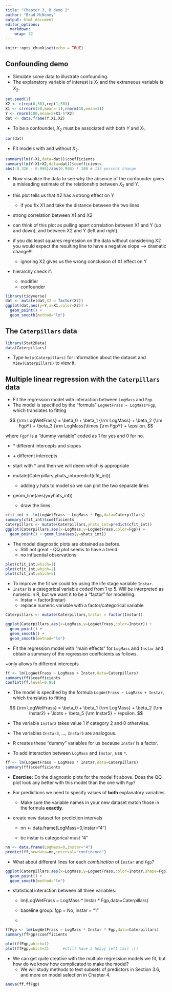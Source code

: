 ```yaml
---
title: "Chapter 3, R demo 2"
author: "Brad McNeney"
output: html_document
editor_options: 
  markdown: 
    wrap: 72
---
```


```r
knitr::opts_chunk$set(echo = TRUE)
```

## Confounding demo

-   Simulate some data to illustrate confounding.
-   The explanatory variable of interest is $X_1$ and the extraneous
    variable is $X_2$.

```r
set.seed(1)
X2 <- c(rep(0,50),rep(1,50))
X1 <- c(rnorm(50,mean=-1),rnorm(50,mean=1))
Y <- rnorm(100,mean=5+X1-5*X2)
dat <- data.frame(Y,X1,X2)
```

-   To be a confounder, $X_2$ must be associated with both $Y$ and
    $X_1$.

```r
cor(dat)
```

-   Fit models with and without $X_2$.

```r
summary(lm(Y~X1,data=dat))$coefficients
summary(lm(Y~X1+X2,data=dat))$coefficients
abs(-0.326 - 0.998)/abs(0.998) * 100 # 133 percent change
```

-   Now visualize the data to see why the absence of the confounder
    gives a misleading estimate of the relationship between $X_2$ and
    $Y$.

-   this plot tells us that X2 has a strong effect on Y

    -   if you fix X1 and take the distance between the two lines

-   strong correlation between X1 and X2

-   can think of this plot as pulling apart correlation between X1 and Y
    (up and down), and between X2 and Y (left and right)

-   if you did least squares regression on the data without considering
    X2 you would expect the resulting line to have a negative slope –\>
    dramatic change!!!

    -   ignoring X2 gives us the wrong conclusion of X1 effect on Y

-   hierarchy check if:

    -   modifier
    -   confounder

```r
library(tidyverse)
dat <- mutate(dat,X2 = factor(X2))
ggplot(dat,aes(y=Y,x=X1,color=X2)) + 
  geom_point() +
  geom_smooth(method="lm")
```

## The `Caterpillars` data

```r
library(Stat2Data)
data(Caterpillars)
```

-   Type `help(Caterpillars)` for information about the dataset and
    `View(Caterpillars)` to view it.

## Multiple linear regression with the `Caterpillars` data

-   Fit the regression model with interaction between `LogMass` and
    `Fgp`.
-   The model is specified by the "formula" `LogWetFrass ~ LogMass*Fgp`,
    which translates to fitting

$$
{\rm LogWetFrass} = \beta_0 + \beta_1 {\rm LogMass} + 
\beta_2 {\rm FgpY} +  \beta_3 {\rm LogMass}\times {\rm FgpY} + \epsilon.
$$

where `FgpY` is a "dummy variable" coded as 1 for yes and 0 for no.

-   \* different intercepts and slopes

-   \+ different intercepts

-   start with \* and then we will deem which is appropriate

-   mutate(Caterpillars,yhats_int=predict(cfit_int))

    -   adding y hats to model so we can plot the two separate lines

-   geom_line(aes(y=yhats_int))

    -   draw the lines

```r
cfit_int <- lm(LogWetFrass ~ LogMass * Fgp,data=Caterpillars)
summary(cfit_int)$coefficients
Caterpillars <- mutate(Caterpillars,yhats_int=predict(cfit_int))
ggplot(Caterpillars,aes(x=LogMass,y=LogWetFrass,color=Fgp)) +
  geom_point() + geom_line(aes(y=yhats_int))
```

-   The model diagnostic plots are obtained as before.
    -   Still not great - QQ plot seems to have a trend
    -   no influential observations

```r
plot(cfit_int,which=1)
plot(cfit_int,which=2)
plot(cfit_int,which=5)
```

-   To improve the fit we could try using the life stage variable
    `Instar`.
-   `Instar` is a categorical variable coded from 1 to 5. Will be
    interpreted as numeric in R, but we want it to be a "factor" for
    modelling.
    -   Instar = factor(Instar)
    -   replace numeric variable with a factor/categorical variable

```r
Caterpillars <- mutate(Caterpillars,Instar = factor(Instar))
```

```r
ggplot(Caterpillars,aes(x=LogMass,y=LogWetFrass,color=Instar)) +
  geom_point() + 
  geom_smooth() + 
  geom_smooth(method="lm")
```

-   Fit the regression model with "main effects" for `LogMass` and
    `Instar` and obtain a summary of the regression coefficients as
    follows.

+only allows fo different intercepts

```r
ff <- lm(LogWetFrass ~ LogMass + Instar,data=Caterpillars)
summary(ff)$coefficients
confint(ff,level=0.95)
```

-   The model is specified by the formula
    `LogWetFrass ~ LogMass + Instar`, which translates to fitting

$$
{\rm LogWetFrass} = \beta_0 + \beta_1 {\rm LogMass} + 
\beta_2 {\rm Instar2} + \ldots + \beta_5 {\rm Instar5} + \epsilon.
$$

-   The variable `Instar2` takes value 1 if category 2 and 0 otherwise.

-   The variables `Instar3`, ..., `Instar5` are analogous.

-   R creates these "dummy" variables for us because `Instar` is a
    factor.

-   To add interaction between `LogMass` and `Instar`, use `*`.

```r
ff <- lm(LogWetFrass ~ LogMass * Instar,data=Caterpillars)
summary(ff)$coefficients
```

-   **Exercise:** Do the diagnostic plots for the model fit above. Does
    the QQ-plot look any better with this model than the one with `Fgp`?

-   For predictions we need to specify values of **both** explanatory
    variables.

    -   Make sure the variable names in your new dataset match those in
        the formula **exactly**.

-   create new dataset for prediction intervals

    -   nn \<- data.frame(LogMass=0,Instar="4")

    -   bc instar is categorical must "4"

```r
nn <- data.frame(LogMass=0,Instar="4")
predict(ff,newdata=nn,interval="confidence")
```

-   What about different lines for each *combination* of `Instar` and
    `Fgp`?

```r
ggplot(Caterpillars,aes(x=LogMass,y=LogWetFrass,color=Instar,shape=Fgp)) +
  geom_point() + 
  geom_smooth(method="lm")
```

-   statistical interaction between all three variables:

    -   lm(LogWetFrass \~ LogMass \* Instar \* Fgp,data=Caterpillars)

    -   baseline group: fgp = No, instar = "1"

    -   

```r
ffFgp <- lm(LogWetFrass ~ LogMass * Instar * Fgp,data=Caterpillars)
summary(ffFgp)$coefficients
```

```r
plot(ffFgp,which=1)
plot(ffFgp,which=2)      #still have a heavy left tail :()
```

-   We can get quite creative with the multiple regression models we
    fit, but how do we know how complicated to make the model?
    -   We will study methods to test subsets of predictors in Section
        3.6, and more on model selection in Chapter 4.

```r
anova(ff,ffFgp)
```
